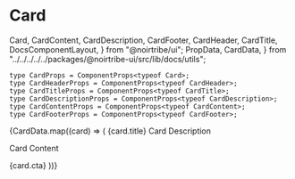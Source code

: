 # Card

  Card,
  CardContent,
  CardDescription,
  CardFooter,
  CardHeader,
  CardTitle,
  DocsComponentLayout,
} from "@noirtribe/ui";
  PropData,
  CardData,
} from "../../../../../packages/@noirtribe-ui/src/lib/docs/utils";

```tsx
type CardProps = ComponentProps<typeof Card>;
type CardHeaderProps = ComponentProps<typeof CardHeader>;
type CardTitleProps = ComponentProps<typeof CardTitle>;
type CardDescriptionProps = ComponentProps<typeof CardDescription>;
type CardContentProps = ComponentProps<typeof CardContent>;
type CardFooterProps = ComponentProps<typeof CardFooter>;
```

<div className="h-3/5">
  <DocsComponentLayout propInfo={PropData}>
    <div className="mt-12 grid grid-cols-1 sm:grid-cols-3 gap-4 place-content-evenly">
      {CardData.map((card) => (
        <Card key={card.title} backGroundColor={card.backGroundColor}>
          <CardHeader>
            <CardTitle titleColor={card.titleColor}>{card.title}</CardTitle>
            <CardDescription>Card Description</CardDescription>
          </CardHeader>
          <CardContent>
            <p>Card Content</p>
          </CardContent>
          <CardFooter href={card.href} className="hover:underline">
            {card.cta}
          </CardFooter>
        </Card>
      ))}
    </div>
  </DocsComponentLayout>
</div>
